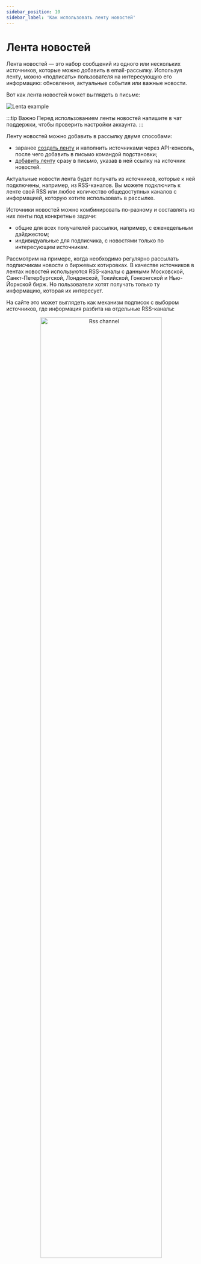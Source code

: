 ```yaml
---
sidebar_position: 10
sidebar_label: 'Как использовать ленту новостей'
---
```



# Лента новостей

Лента новостей — это набор сообщений из одного или нескольких источников, которые можно добавить в email-рассылку. Используя ленту, можно «подписать» пользователя на интересующую его информацию: обновления, актуальные события или важные новости.

Вот как лента новостей может выглядеть в письме:

![Lenta example](/img/email-campaigns/personalization\rss/lenta-example.png)

:::tip Важно
Перед использованием ленты новостей <SupportLink>напишите в чат поддержки</SupportLink>, чтобы проверить настройки аккаунта.
:::

Ленту новостей можно добавить в рассылку двумя способами:

- заранее [создать ленту](#как-добавить-в-письмо-ленту-новостей) и наполнить источниками через API-консоль, после чего добавить в письмо командой подстановки;
- [добавить ленту](#как-добавить-в-письмо-ленту-новостей-с-указанием-url-источника) сразу в письмо, указав в ней ссылку на источник новостей.

Актуальные новости лента будет получать из источников, которые к ней подключены, например, из RSS-каналов. Вы можете подключить к ленте свой RSS или любое количество общедоступных каналов с информацией, которую хотите использовать в рассылке.

Источники новостей можно комбинировать по-разному и составлять из них ленты под конкретные задачи:

- общие для всех получателей рассылки, например, с еженедельным дайджестом;
- индивидуальные для подписчика, с новостями только по интересующим источникам.

Рассмотрим на примере, когда необходимо регулярно рассылать подписчикам новости о биржевых котировках. В качестве источников в лентах новостей используются RSS-каналы с данными Московской, Санкт-Петербургской, Лондонской, Токийской, Гонконгской и Нью-Йоркской бирж. Но пользователи хотят получать только ту информацию, которая их интересует.

На сайте это может выглядеть как механизм подписок с выбором источников, где информация разбита на отдельные RSS-каналы:

<p align="center">
  <img width="80%" src={rssChannel} alt="Rss channel" />
</p>

В Sendsay можно реализовать подписку на ленты новостей, которые будут использовать разные комбинации источников, например:

- общая рассылка:
  - еженедельный дайджест со всех источников;
- индивидуальные рассылки для тех, кто хочет получать только конкретные новости:
  - об обновлениях с российских бирж;
  - с азиатских бирж;
  - только с Лондонской биржи.

## Как добавить в письмо ленту новостей

### 1. Создайте ленту

Чтобы создать ленту новостей, перейдите в [API-консоль](https://app.sendsay.ru/api/console) и выполните запрос:

  <Tabs>
  <TabItem value="key1" label="Общая рассылка" default>
  
  ```
  {
    "action": "lenta.set",
    "obj": {
        "name": "название ленты",
  }
  ```
  В эту ленту новостей будут включены все доступные источники. Её будем использовать для рассылки еженедельного дайджеста.
  
  </TabItem>
  
  <TabItem value="key2" label="Индивидуальная рассылка" default>

Ленту новостей можно привязать к подписчику и использовать для создания индивидуальных писем с новостями. В примере — ленты с конкретными запросами: российские биржи, азиатские биржи, Лондонская биржа. Подписчикам автоматически будут отправляться письма с новой информацией из этих каналов.

Для каждой комбинации каналов из примера нужно создать отдельную ленту

```
{
  "action": "lenta.set",
  "obj": {
      "name": "название ленты",
      "member": "адрес получателя", //указывается только при создании, нельзя изменить;
      "decor": "id шаблона с лентой новостей",

	//параметры расписания выпусков

      "schedule": {
          "hour": ["час", "час"], //часы, по которым высылать письма
"weekday": ["номер дня недели","номер дня недели"] //номера дней недели, по которым высылать письма, от 1 (Пн.) до 7 (Вс.)
      }
  },
}

```

В запросе важно заполнить несколько дополнительных параметров:

- `member` — этим параметром лента будет привязана к адресу получателя.
- `decor` — id шаблона с лентой новостей, который будет использоваться для создания письма. Шаблон необходимо создать заранее.
- `schedule` — расписание, по которому будут отправляться письма, если источники новостей обновились.

:::tip Важно
Если параметр `schedule` не указан — письма будут отправляться по расписанию: с 8:00 до 18:00, пн. — пт., один раз в 1–2 часа, по мере того как обновляются новости в источнике.
:::

Письмо, в которое добавлена такая лента, будет формироваться по заданному в ленте расписанию, с оформлением по указанному шаблону. В рассылку попадут только те новости, которые накопились в источниках с момента прошлой рассылки. Если свежих новостей в источниках не окажется — письмо высылаться не будет.

  </TabItem>
  </Tabs>

При создании система присваивает каждой ленте новостей уникальный id, по которому к ней можно будет обращаться в следующих запросах.

Чтобы увидеть список всех созданных лент новостей и их id, перейдите в [API-консоль](https://app.sendsay.ru/api/console) и выполните запрос:

```
{
  "action": "lenta.list"
}
```

### 2. Добавьте в ленту источники новостей

В качестве источников новостей в ленте используются ссылки на RSS-каналы.

<Details summary='Структура описания источников новостей'>

Лента новостей использует теги из подключённых RSS-каналов для описания получаемой информации. Если необходимых тегов в источниках нет — лента не сможет собрать с них информацию и окажется пустой.

Если вы настраиваете свой канал для подключения в качестве источника, убедитесь, что в его структуре есть один или несколько из этих тегов:

```
"title" : "название источника",
"descr" : "описание источника",
"link" : "ссылка на обычную версию источника",
"logo" : "ссылка на логотип источника",
"author" : "информация об авторе",
"copyright" : "информация об авторских правах"
```

Каждая новость в подключённом источнике также должна содержать необходимые параметры:

```
"title" : "название источника",
"content" : "содержимое новости" //тег <description> или <yandex:full-text>, должен быть обязательно,
"link" : "ссылка на обычную версию новости",
"dt" : "YYYY-MM-DD hh:mm:ss" //дата публикации новости (тег <pubDate> или <dc:creator>, должен быть обязательно),
"id" : "идентификатор новости" //тег <guid>, должен быть обязательно,
"author" : "информация об авторе новости",
"category" : {
               "домен" : {
                          "категория" : "метка"
                         ,....
                         }
              ,...
              },

"enclosure" : [ //приложения к новости на основании тегов <enclosure> и <media:thumbnail>
                {
                 "url" : "ссылка"
                ,"type" : "mime-type"
                ,"length" : "длина"
                }
               ,....
               ],
"ymd" : "YYYY-MM-DD",
"hm" : "hh:mm»
```

</Details>

Чтобы добавить источник в ленту новостей, перейдите в [API-консоль](https://app.sendsay.ru/api/console) и выполните запрос:

```
{
    "action": "lenta.source.add",
    "lenta.id": id ленты,
    "url": "адрес источника новостей"
}
```

![Add source](/img/email-campaigns/personalization/rss/add-source.png)

Одна лента может включать в себя любое количество источников, а один источник может входить в несколько разных лент.

У всех источников из нашего примера есть свой RSS-канал: каждый из них нужно подключить к лентам новой командой. Для пользователей, которые хотят получать информацию обо всех изменениях на биржах, нужно создать ленту с еженедельным дайджестом и добавить в неё все доступные источники. Для пользователей, которых интересуют обновления на конкретных биржах, нужно создать индивидуальные ленты и добавить в них только те источники, которые нужны в конкретном случае.

Все новости из источников собираются в общую базу, так что один источник может использоваться в нескольких лентах. Если новость уже использована в одной ленте, это не повлияет на её актуальность в другой — новость останется свежей и попадёт в рассылку.

Система периодически проверяет обновления во всех источниках настроенных лент. Ещё используемые в рассылке источники проверяются в момент выпуска, но не чаще одного раза в 15 минут.

Старые новости удаляются из базы через 15 дней после их получения.

### 3. Добавьте ленту в письма

Лента новостей хранит отметку времени своего последнего использования в рассылке. В письма, где используется эта лента, включаются только новости, которые были получены после такой отметки. Благодаря этому подписчики не получают одну и ту же новость несколько раз.

Одну ленту новостей можно использовать в письме неоднократно. Например: сформировать «меню» из заголовков новостей, а в другом месте письма вывести полный текст новости. В одном выпуске можно использовать сразу несколько разных лент.

Чтобы добавить новостную ленту в рассылку, используйте функции `lenta_get` или `news_get`. Они могут работать как с уже созданной лентой, так и напрямую с каналом новостей:

- функция `lenta_get` структурирует новости, описывая их содержание и источники, получая информацию из RSS-канала. Чтобы показать новости в письме, нужно использовать [команду шаблонизатора [% FOREACH %]](https://docs.sendsay.ru/proscript/cycles/#foreach) — это позволит оформить внешний вид новостей в ленте самым гибким образом.
- Функция `news_get` не структурирует новости, а просто выводит текст из поля `content` всех подключённых источников. Это может быть удобно, если вы используйте свой RSS-канал, структуру которого уже оформили нужным вам образом.

<Tabs>
<TabItem value="key1" label="Функция lenta_get" default>

Разместите функцию `[% lenta_get(id ленты) %]` в том месте письма, где будет находиться лента. Этой командой лента подключается к письму, а при отправке команда преобразуется в ленту новостей.

Используйте в команде `id` той ленты, которую хотите добавить в письмо.

![Lenta get api](/img/email-campaigns/personalization/rss/lenta-get-api.gif)

Чтобы отобразить новости подключённой ленты в нужном вам виде, добавьте следом одну из [команд шаблонизатора PROScript](https://docs.sendsay.ru/proscript/rss/).

Для подключения нескольких лент в одном письме каждую из них нужно вызвать отдельной командой подстановки в том месте, где вы хотите выводить её новости.

</TabItem>
  
<TabItem value="key2" label="Функция news_get" default>

Разместите функцию `[% news_get(id ленты) %]` в том месте письма, где будет находиться лента. Этой командой лента подключается к письму, а при отправке она преобразуется в ленту новостей.

Используйте в команде `id` той ленты, которую хотите добавить в письмо.

![News get api](/img/email-campaigns/personalization/rss/news-get-api.gif)

Для подключения нескольких лент в одном письме каждую из них нужно вызвать отдельной командой подстановки в том месте, где вы хотите выводить её новости.

</TabItem>
</Tabs>

:::tip Важно
Предпросмотр шаблона письма с подключенной лентой новостей работает в [предыдущем интерфейсе](https://sendsay.ru/account/#dashboard).
:::

### 4. Протестируйте рассылку (опционально)

Чтобы убедиться, что лента новостей в письме выглядит именно так, как вы задумали, отправьте себе тестовую копию. Для этого перейдите в [API-консоль](https://app.sendsay.ru/api/console) и выполните запрос:

```
{
  "action": "lenta.send",
  "id": "id ленты",
  "email": "адрес",
  "decor": "id шаблона", //можно не указывать, если лента привязана к подписчику; если лента не привязана к подписчику, то id шаблона необходимо указать
  "n": "кол-во новостей для теста"
}
```

В `email` укажите адрес, на который отправится тестовая копия. При этом новости сохранят свою актуальность и не будут отмечены как использованные в реальной рассылке.

Запросы для удаления лент, удаления источников новостей из лент и другие команды можно посмотреть в [Sendsay API](https://sendsay.ru/api/api.html#Ленты-Новостей).

## Как добавить в письмо ленту новостей с указанием URL источника

:::tip Важно
Добавить ленту новостей с указанием URL источника нельзя для выпусков транзакционных писем.
:::

Другой способ добавления ленты новостей в письмо — использовать команду подстановки с указанием прямого источника новостей. Создавать ленту через API-консоль предварительно не нужно. Вместо `id` заранее созданной ленты в команде указывается URL-адрес источника.

Добавленная таким образом лента формируется «на лету», а система не фиксирует метку времени последнего использования. В такой ленте будут выводиться все новости, которые есть в источнике.

Чтобы добавить в рассылку ленту новостей с указанием URL источника:

### 1. Добавьте ленту в письмо

Добавить в рассылку ленту с указанием источника можно, используя одну из функций шаблонизатора: `lenta_get` или `news_get`. Они отличаются тем, в каком виде получают контент из подключённых источников. Это влияет на возможность настройки отображения новостей в письме.

<Tabs>
<TabItem value="key1" label="Функция lenta_get" default>

Функция `lenta_get` структурирует новости, описывая их содержание и источники, получая информацию из RSS-канала.

Чтобы добавить в письмо ленту со ссылкой на источник, используйте команду `[% lenta_get(URL) %]`. Разместите команду в том месте, где хотите выводить ленту.

На месте `URL` в команде укажите ссылку на RSS-канал источника новостей.

![Lenta get link](/img/email-campaigns/personalization/rss/lenta-get-link.gif)

Чтобы отобразить новости подключённой ленты в нужном вам виде, добавьте следом одну из [команд шаблонизатора PROScript](https://docs.sendsay.ru/proscript/rss/).

Для подключения нескольких лент в одном письме каждую из них нужно вызвать отдельной командой подстановки в том месте, где вы хотите выводить её новости.

</TabItem>
  
<TabItem value="key2" label="Функция news_get" default>

Функция `news_get` не структурирует новости, а просто выводит текст из поля `content` всех подключённых источников. Это может быть удобно, если вы используйте свой RSS-канал, структуру которого уже оформили нужным вам образом.

Разместите функцию `[% news_get(URL) %]` в том месте письма, где будет находиться лента. Этой командой лента подключается к письму.

На месте `URL` в команде укажите ссылку на RSS-канал источника новостей.

![News get link](/img/email-campaigns/personalization/rss/news-get-link.gif)

Новости будут выглядеть так, как они представлены в поле `content` подключённого источника.

</TabItem>
</Tabs>

### 2. Протестируйте рассылку (опционально)

Чтобы отправить тестовую копию письма, нажмите стандартную кнопку в редакторе выпуска.

![Lenta url test](/img/email-campaigns/personalization/rss/lenta-url-test.png)

[Как отправить тестовую копию письма](https://docs.sendsay.ru/email-campaigns/create-your-campaign/how-to-send-email-campaign/#4-отправьте-себе-тестовую-копию)

Созданные и наполненные ленты новостей можно добавить в автоматическую рассылку, чтобы пользователи регулярно получали информацию по установленному расписанию.

[Как создать автоматическую рассылку по расписанию](https://docs.sendsay.ru/automations/automations-by-time/how-to-create-automation-by-time/)
